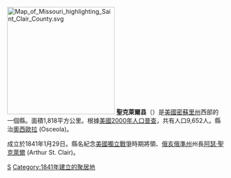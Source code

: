 {{noteTA
|T=zh-hans:圣克莱尔县 (密苏里州);zh-hk:聖克萊爾縣 (密蘇里州);zh-tw:聖克萊爾郡 (密蘇里州);
|1=zh-hans:县;zh-hk:縣;zh-tw:郡;
}}
[[File:Map_of_Missouri_highlighting_Saint_Clair_County.svg|250px]]
{{Otheruses|聖克萊爾縣|subject=美國密蘇里州的一個縣|other=同名的縣}}
'''聖克萊爾县'''（{{lang-en|St. Clair County}}）是[[美國|美國]][[密蘇里州|密蘇里州]]西部的一個縣。面積1,818平方公里。根據[[美國2000年人口普查|美國2000年人口普查]]，共有人口9,652人。縣治[[奧西歐拉_(密蘇里州)|奧西歐拉]] (Osceola)。

成立於1841年1月29日。縣名紀念[[美國獨立戰爭|美國獨立戰爭]]時期將領、[[俄亥俄準州|俄亥俄準州]]州長[[阿瑟·聖克萊爾|阿瑟·聖克萊爾]] (Arthur St. Clair)。

[[Category:密苏里州行政区划|S]]
[[Category:1841年建立的聚居地|Category:1841年建立的聚居地]]